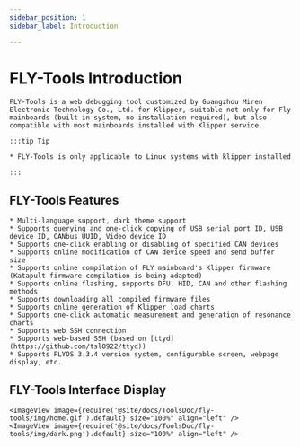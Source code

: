 ```yaml
---
sidebar_position: 1
sidebar_label: Introduction

---
```



# FLY-Tools Introduction

    FLY-Tools is a web debugging tool customized by Guangzhou Miren Electronic Technology Co., Ltd. for Klipper, suitable not only for Fly mainboards (built-in system, no installation required), but also compatible with most mainboards installed with Klipper service.

    :::tip Tip

    * FLY-Tools is only applicable to Linux systems with klipper installed

    :::

## FLY-Tools Features

    * Multi-language support, dark theme support
    * Supports querying and one-click copying of USB serial port ID, USB device ID, CANbus UUID, Video device ID
    * Supports one-click enabling or disabling of specified CAN devices
    * Supports online modification of CAN device speed and send buffer size
    * Supports online compilation of FLY mainboard's Klipper firmware (Katapult firmware compilation is being adapted)
    * Supports online flashing, supports DFU, HID, CAN and other flashing methods
    * Supports downloading all compiled firmware files
    * Supports online generation of Klipper load charts
    * Supports one-click automatic measurement and generation of resonance charts
    * Supports web SSH connection
    * Supports web-based SSH (based on [ttyd](https://github.com/tsl0922/ttyd))
    * Supports FLYOS 3.3.4 version system, configurable screen, webpage display, etc.

## FLY-Tools Interface Display

    <ImageView image={require('@site/docs/ToolsDoc/fly-tools/img/home.gif').default} size="100%" align="left" />
    <ImageView image={require('@site/docs/ToolsDoc/fly-tools/img/dark.png').default} size="100%" align="left" />
